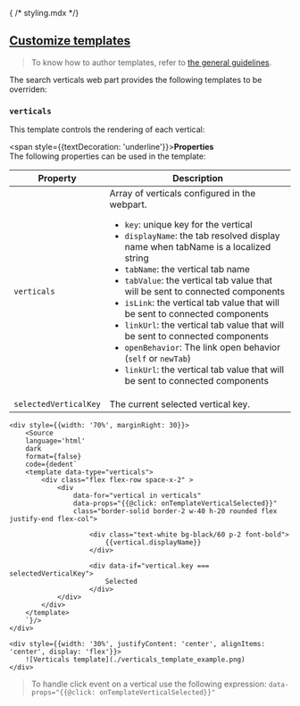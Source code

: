 { /* styling.mdx */}

<Meta of={SearchVerticalsStories} name="Usage - Styling"/>

## [Customize templates](?path=/docs/components-search-search-verticals--usage-styling#customize-templates)

> To know how to author templates, refer to [the general guidelines](?path=/docs/introduction-authoring-templates--docs).

The search verticals web part provides the following templates to be overriden:

### `verticals`

This template controls the rendering of each vertical:

<span style={{textDecoration: 'underline'}}>**Properties**</span>
<br/>
The following properties can be used in the template:

| Property | Description |
|----------|-------------|
| `verticals`   | Array of verticals configured in the webpart. <br/> <ul><li>`key`: unique key for the vertical</li><li>`displayName`: the tab resolved display name when tabName is a localized string</li><li>`tabName`: the vertical tab name</li><li>`tabValue`: the vertical tab value that will be sent to connected components</li><li>`isLink`: the vertical tab value that will be sent to connected components</li><li>`linkUrl`: the vertical tab value that will be sent to connected components</li><li>`openBehavior`: The link open behavior (`self` or `newTab`)</li><li>`linkUrl`: the vertical tab value that will be sent to connected components</li></ul>
| `selectedVerticalKey` | The current selected vertical key.

<div style={{display: 'flex'}}>

    <div style={{width: '70%', marginRight: 30}}>   
        <Source
        language='html'
        dark
        format={false}
        code={dedent`
        <template data-type="verticals">
            <div class="flex flex-row space-x-2" >
                <div 
                    data-for="vertical in verticals" 
                    data-props="{{@click: onTemplateVerticalSelected}}"
                    class="border-solid border-2 w-40 h-20 rounded flex justify-end flex-col">
                    
                        <div class="text-white bg-black/60 p-2 font-bold">
                            {{vertical.displayName}}
                        </div>

                        <div data-if="vertical.key === selectedVerticalKey">
                            Selected
                        </div>
                </div>        
            </div>        
        </template>
        `}/>
    </div>

    <div style={{width: '30%', justifyContent: 'center', alignItems: 'center', display: 'flex'}}>
        ![Verticals template](./verticals_template_example.png)
    </div>
    
</div>

> To handle click event on a vertical use the following expression: `data-props="{{@click: onTemplateVerticalSelected}}"`
